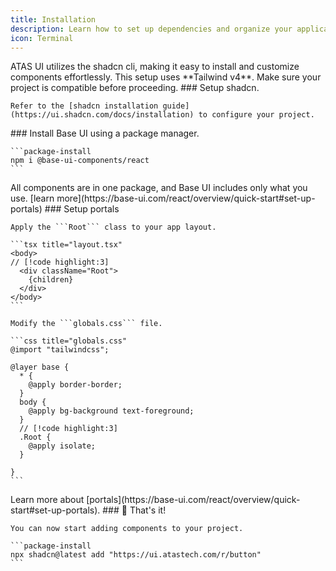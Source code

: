 ```yaml
---
title: Installation
description: Learn how to set up dependencies and organize your application structure.
icon: Terminal
---
```


<Callout title="Note">
  ATAS UI utilizes the shadcn cli, making it easy to install and customize
  components effortlessly.
</Callout>

<Callout title="Important" type="warn">
  This setup uses **Tailwind v4**. Make sure your project is compatible
  before proceeding.
</Callout>

<Steps>
  <Step>
    ### Setup shadcn.

    Refer to the [shadcn installation guide](https://ui.shadcn.com/docs/installation) to configure your project.

  </Step>

  <Step>
    ### Install Base UI using a package manager.

    ```package-install
    npm i @base-ui-components/react
    ```

<Callout>
  All components are in one package, and Base UI includes only what you use.
  [learn more](https://base-ui.com/react/overview/quick-start#set-up-portals)
</Callout>

  </Step>
  
  <Step>
    ### Setup portals

    Apply the ```Root``` class to your app layout.

    ```tsx title="layout.tsx"
    <body>
    // [!code highlight:3]
      <div className="Root">
        {children}
      </div>
    </body>
    ```

    Modify the ```globals.css``` file.

    ```css title="globals.css"
    @import "tailwindcss";

    @layer base {
      * {
        @apply border-border;
      }
      body {
        @apply bg-background text-foreground;
      }
      // [!code highlight:3]
      .Root {
        @apply isolate;
      }

    }
    ```

<Callout>
  Learn more about
  [portals](https://base-ui.com/react/overview/quick-start#set-up-portals).
</Callout>

  </Step>

  <Step>
    ### 🎉 That's it!

    You can now start adding components to your project.

    ```package-install
    npx shadcn@latest add "https://ui.atastech.com/r/button"
    ```

  </Step>
  
</Steps>
